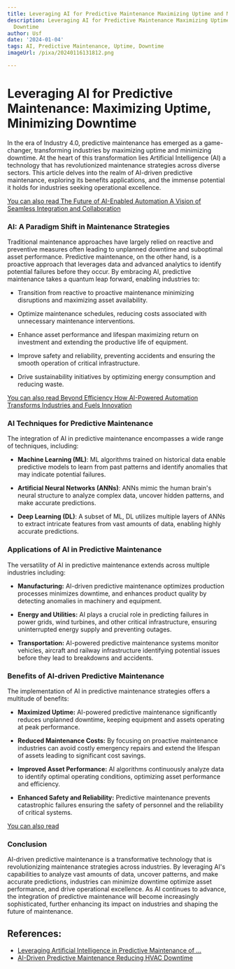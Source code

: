 ```yaml
---
title: Leveraging AI for Predictive Maintenance Maximizing Uptime and Minimizing Downtime
description: Leveraging AI for Predictive Maintenance Maximizing Uptime and Minimizing
  Downtime
author: Usf
date: '2024-01-04'
tags: AI, Predictive Maintenance, Uptime, Downtime
imageUrl: /pixa/20240116131812.png

---
```

# Leveraging AI for Predictive Maintenance: Maximizing Uptime,  Minimizing Downtime

In the era of  Industry 4.0, predictive maintenance has emerged as a game-changer, transforming industries by maximizing uptime  and minimizing downtime. At the heart of this transformation lies Artificial Intelligence (AI) a technology  that has revolutionized maintenance strategies across diverse sectors. This article delves into the realm of  AI-driven predictive maintenance, exploring its benefits applications, and the immense potential it holds for industries  seeking operational excellence.

[You  can also read The Future of AI-Enabled Automation A Vision of Seamless Integration and Collaboration](The%20Future%20of%20AI-Enabled%20Automation%20A%20Vision%20of%20Seamless%20Integration%20and%20Collaboration)


### AI: A Paradigm Shift in Maintenance Strategies

Traditional maintenance approaches have largely relied  on reactive and  preventive measures often leading to unplanned downtime and suboptimal asset performance. Predictive maintenance, on  the other hand, is a proactive approach that leverages data  and advanced  analytics to identify potential  failures  before they  occur. By embracing AI, predictive maintenance takes a quantum leap forward, enabling industries to:

* Transition from  reactive to  proactive maintenance minimizing disruptions and maximizing  asset availability.

* Optimize  maintenance schedules, reducing costs associated  with unnecessary maintenance interventions.

* Enhance asset performance and lifespan maximizing return on investment and extending the productive life  of equipment.

* Improve safety and reliability, preventing accidents and ensuring the smooth operation of  critical infrastructure.

* Drive sustainability initiatives by optimizing energy consumption and reducing waste.

[You can also read Beyond  Efficiency How AI-Powered Automation Transforms Industries and Fuels Innovation](Beyond%20Efficiency%20How%20AI-Powered%20Automation%20Transforms%20Industries%20and%20Fuels%20Innovation)


### AI Techniques for Predictive Maintenance

The integration of AI in predictive maintenance  encompasses a wide range of techniques, including:

* **Machine Learning (ML)**: ML  algorithms trained on historical data enable predictive models to learn from past patterns and identify anomalies that  may indicate potential failures.

* **Artificial Neural  Networks (ANNs)**:  ANNs mimic the  human brain's neural structure to analyze  complex data, uncover hidden patterns, and make accurate predictions.

* **Deep Learning  (DL)**: A subset of ML, DL utilizes multiple layers of ANNs to extract intricate  features from  vast  amounts of data, enabling highly accurate predictions.

### Applications  of AI in  Predictive Maintenance

The versatility of  AI  in predictive maintenance extends across  multiple industries including:

* **Manufacturing:** AI-driven predictive maintenance optimizes production processes minimizes downtime, and enhances product quality by  detecting anomalies in  machinery and  equipment.

* **Energy and  Utilities:** AI plays a crucial role in predicting failures in power  grids, wind turbines, and other critical infrastructure, ensuring uninterrupted energy supply and preventing outages.

* **Transportation:** AI-powered predictive maintenance systems  monitor vehicles, aircraft and railway infrastructure identifying potential issues before they lead to breakdowns and accidents.

### Benefits of AI-driven Predictive Maintenance

The implementation of AI in predictive maintenance strategies offers a multitude  of benefits:

* **Maximized Uptime:** AI-powered predictive  maintenance significantly reduces unplanned downtime, keeping equipment and  assets operating at peak performance.

* **Reduced Maintenance Costs:** By focusing on proactive maintenance industries can avoid costly emergency repairs and extend the lifespan of assets leading to significant cost savings.

* **Improved Asset Performance:** AI algorithms continuously analyze data to identify optimal operating conditions,  optimizing asset performance and efficiency.

* **Enhanced Safety and Reliability:** Predictive maintenance prevents catastrophic failures ensuring the safety of personnel and the reliability of critical systems.

[You can also read ]()


### Conclusion

AI-driven predictive maintenance is a transformative technology that is revolutionizing maintenance strategies across industries. By leveraging AI's capabilities to analyze  vast amounts of data, uncover patterns, and make  accurate predictions, industries can minimize  downtime optimize asset performance,  and drive  operational excellence.  As  AI continues to advance, the integration of predictive maintenance will become increasingly sophisticated, further enhancing its  impact on industries and shaping the future of maintenance.

## References:
- [Leveraging Artificial Intelligence in Predictive Maintenance of ...](https://utilitiesone.com/leveraging-artificial-intelligence-in-predictive-maintenance-of-undersea-cables)
- [AI-Driven Predictive Maintenance Reducing HVAC Downtime](https://energy5.com/ai-driven-predictive-maintenance-reducing-hvac-downtime)
